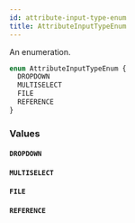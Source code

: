 ```yaml
---
id: attribute-input-type-enum
title: AttributeInputTypeEnum
---
```


An enumeration.

```graphql
enum AttributeInputTypeEnum {
  DROPDOWN
  MULTISELECT
  FILE
  REFERENCE
}
```

### Values

#### `DROPDOWN`

#### `MULTISELECT`

#### `FILE`

#### `REFERENCE`
